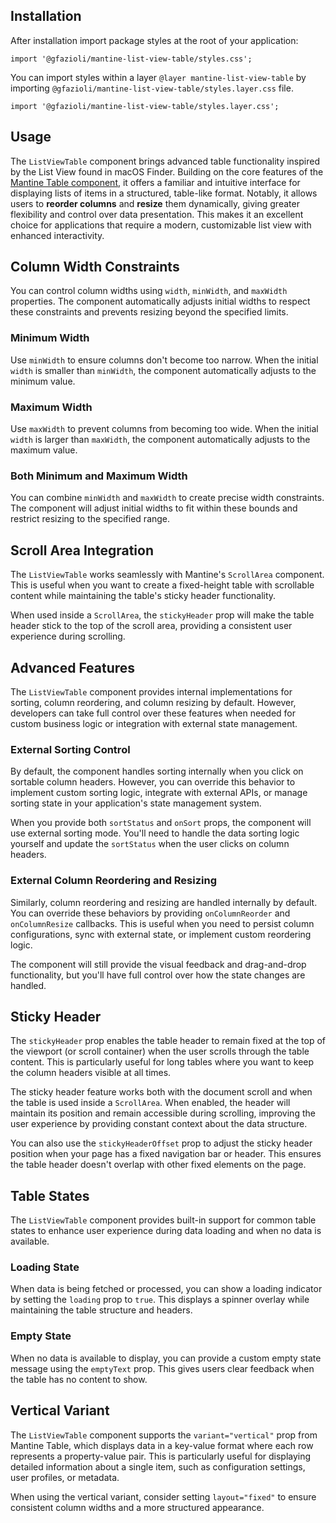 
## Installation

<InstallScript packages="@gfazioli/mantine-list-view-table" />

After installation import package styles at the root of your application:

```tsx
import '@gfazioli/mantine-list-view-table/styles.css';
```

You can import styles within a layer `@layer mantine-list-view-table` by importing `@gfazioli/mantine-list-view-table/styles.layer.css` file.

```tsx
import '@gfazioli/mantine-list-view-table/styles.layer.css';
```

## Usage

The `ListViewTable` component brings advanced table functionality inspired by the List View found in macOS Finder. Building on the core features of the [Mantine Table component](https://mantine.dev/core/table/), it offers a familiar and intuitive interface for displaying lists of items in a structured, table-like format. Notably, it allows users to **reorder columns** and **resize** them dynamically, giving greater flexibility and control over data presentation. This makes it an excellent choice for applications that require a modern, customizable list view with enhanced interactivity.

<Demo data={demos.configurator} />

## Column Width Constraints

You can control column widths using `width`, `minWidth`, and `maxWidth` properties. The component automatically adjusts initial widths to respect these constraints and prevents resizing beyond the specified limits.

### Minimum Width

Use `minWidth` to ensure columns don't become too narrow. When the initial `width` is smaller than `minWidth`, the component automatically adjusts to the minimum value.

<Demo data={demos.minWidth} />

### Maximum Width

Use `maxWidth` to prevent columns from becoming too wide. When the initial `width` is larger than `maxWidth`, the component automatically adjusts to the maximum value.

<Demo data={demos.maxWidth} />

### Both Minimum and Maximum Width

You can combine `minWidth` and `maxWidth` to create precise width constraints. The component will adjust initial widths to fit within these bounds and restrict resizing to the specified range.

<Demo data={demos.minAndMaxWidth} />

## Scroll Area Integration

The `ListViewTable` works seamlessly with Mantine's `ScrollArea` component. This is useful when you want to create a fixed-height table with scrollable content while maintaining the table's sticky header functionality.

When used inside a `ScrollArea`, the `stickyHeader` prop will make the table header stick to the top of the scroll area, providing a consistent user experience during scrolling.

<Demo data={demos.scrollArea} />

## Advanced Features

The `ListViewTable` component provides internal implementations for sorting, column reordering, and column resizing by default. However, developers can take full control over these features when needed for custom business logic or integration with external state management.

### External Sorting Control

By default, the component handles sorting internally when you click on sortable column headers. However, you can override this behavior to implement custom sorting logic, integrate with external APIs, or manage sorting state in your application's state management system.

When you provide both `sortStatus` and `onSort` props, the component will use external sorting mode. You'll need to handle the data sorting logic yourself and update the `sortStatus` when the user clicks on column headers.

<Demo data={demos.externalSorting} />

### External Column Reordering and Resizing

Similarly, column reordering and resizing are handled internally by default. You can override these behaviors by providing `onColumnReorder` and `onColumnResize` callbacks. This is useful when you need to persist column configurations, sync with external state, or implement custom reordering logic.

The component will still provide the visual feedback and drag-and-drop functionality, but you'll have full control over how the state changes are handled.

<Demo data={demos.externalReorderingAndResizing} />

## Sticky Header

The `stickyHeader` prop enables the table header to remain fixed at the top of the viewport (or scroll container) when the user scrolls through the table content. This is particularly useful for long tables where you want to keep the column headers visible at all times.

The sticky header feature works both with the document scroll and when the table is used inside a `ScrollArea`. When enabled, the header will maintain its position and remain accessible during scrolling, improving the user experience by providing constant context about the data structure.

You can also use the `stickyHeaderOffset` prop to adjust the sticky header position when your page has a fixed navigation bar or header. This ensures the table header doesn't overlap with other fixed elements on the page.

<Demo data={demos.stickyHeader} />

## Table States

The `ListViewTable` component provides built-in support for common table states to enhance user experience during data loading and when no data is available.

### Loading State

When data is being fetched or processed, you can show a loading indicator by setting the `loading` prop to `true`. This displays a spinner overlay while maintaining the table structure and headers.

<Demo data={demos.loadingState} />

### Empty State

When no data is available to display, you can provide a custom empty state message using the `emptyText` prop. This gives users clear feedback when the table has no content to show.

<Demo data={demos.emptyState} />

## Vertical Variant

The `ListViewTable` component supports the `variant="vertical"` prop from Mantine Table, which displays data in a key-value format where each row represents a property-value pair. This is particularly useful for displaying detailed information about a single item, such as configuration settings, user profiles, or metadata.

When using the vertical variant, consider setting `layout="fixed"` to ensure consistent column widths and a more structured appearance.

<Demo data={demos.verticalVariant} />
